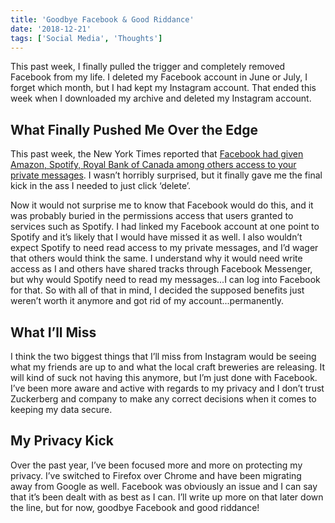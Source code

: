 ```yaml
---
title: 'Goodbye Facebook & Good Riddance'
date: '2018-12-21'
tags: ['Social Media', 'Thoughts']
---
```


This past week, I finally pulled the trigger and completely removed Facebook from my life. I deleted my Facebook account in June or July, I forget which month, but I had kept my Instagram account. That ended this week when I downloaded my archive and deleted my Instagram account.

## What Finally Pushed Me Over the Edge

This past week, the New York Times reported that [Facebook had given Amazon, Spotify, Royal Bank of Canada among others access to your private messages](https://www.nytimes.com/2018/12/19/technology/facebook-data-sharing.html). I wasn’t horribly surprised, but it finally gave me the final kick in the ass I needed to just click ‘delete’.

Now it would not surprise me to know that Facebook would do this, and it was probably buried in the permissions access that users granted to services such as Spotify. I had linked my Facebook account at one point to Spotify and it’s likely that I would have missed it as well. I also wouldn’t expect Spotify to need read access to my private messages, and I’d wager that others would think the same. I understand why it would need write access as I and others have shared tracks through Facebook Messenger, but why would Spotify need to read my messages...I can log into Facebook for that. So with all of that in mind, I decided the supposed benefits just weren’t worth it anymore and got rid of my account...permanently.

## What I’ll Miss

I think the two biggest things that I’ll miss from Instagram would be seeing what my friends are up to and what the local craft breweries are releasing. It will kind of suck not having this anymore, but I’m just done with Facebook. I’ve been more aware and active with regards to my privacy and I don’t trust Zuckerberg and company to make any correct decisions when it comes to keeping my data secure.

## My Privacy Kick

Over the past year, I’ve been focused more and more on protecting my privacy. I’ve switched to Firefox over Chrome and have been migrating away from Google as well. Facebook was obviously an issue and I can say that it’s been dealt with as best as I can. I’ll write up more on that later down the line, but for now, goodbye Facebook and good riddance!
